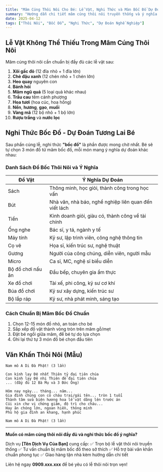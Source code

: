 ```yaml
---
title: "Mâm Cúng Thôi Nôi Cho Bé: Lễ Vật, Nghi Thức và Màn Bốc Đồ Dự Đoán Tương Lai"
summary: "Hướng dẫn chi tiết mâm cúng thôi nôi truyền thống và ý nghĩa nghi thức bốc đồ dự đoán nghề nghiệp tương lai cho bé yêu."
date: 2025-04-12
tags: ["Thôi Nôi", "Bốc Đồ", "Nghi Thức", "Dự Đoán Nghề Nghiệp"]
---
```


## Lễ Vật Không Thể Thiếu Trong Mâm Cúng Thôi Nôi

Mâm cúng thôi nôi cần chuẩn bị đầy đủ các lễ vật sau:

1. **Xôi gấc đỏ** (12 đĩa nhỏ + 1 đĩa lớn)
2. **Chè đậu xanh** (12 chén nhỏ + 1 chén lớn)
3. **Heo quay** nguyên con
4. **Bánh hỏi** 
5. **Mâm ngũ quả** (5 loại quả khác nhau)
6. **Trầu cau** têm cánh phượng
7. **Hoa tươi** (hoa cúc, hoa hồng)
8. **Nến**, **hương**, **gạo**, **muối**
9. **Vàng mã** (12 bộ nhỏ + 1 bộ lớn)
10. **Rượu trắng** và **nước lọc**

## Nghi Thức Bốc Đồ - Dự Đoán Tương Lai Bé

Sau phần cúng lễ, nghi thức **"bốc đồ"** là phần được mong chờ nhất. Bé sẽ tự chọn 3 món đồ từ mâm bốc đồ, mỗi món mang ý nghĩa dự đoán khác nhau:

### Danh Sách Đồ Bốc Thôi Nôi và Ý Nghĩa

| Đồ Vật          | Ý Nghĩa Dự Đoán                                                                 |
|-----------------|---------------------------------------------------------------------------------|
| Sách            | Thông minh, học giỏi, thành công trong học vấn                                 |
| Bút             | Nhà văn, nhà báo, nghề nghiệp liên quan đến viết lách                         |
| Tiền            | Kinh doanh giỏi, giàu có, thành công về tài chính                             |
| Ống nghe        | Bác sĩ, y tá, ngành y tế                                                     |
| Máy tính        | Kỹ sư, lập trình viên, công nghệ thông tin                                   |
| Cọ vẽ           | Họa sĩ, kiến trúc sư, nghệ thuật                                             |
| Gương           | Người của công chúng, diễn viên, người mẫu                                   |
| Micro           | Ca sĩ, MC, nghệ sĩ biểu diễn                                                 |
| Bộ đồ chơi nấu ăn | Đầu bếp, chuyên gia ẩm thực                                                  |
| Xe đồ chơi      | Tài xế, phi công, kỹ sư cơ khí                                               |
| Búa đồ chơi     | Kỹ sư xây dựng, kiến trúc sư                                                |
| Bộ lắp ráp      | Kỹ sư, nhà phát minh, sáng tạo                                               |

### Cách Chuẩn Bị Mâm Bốc Đồ Chuẩn

1. Chọn 12-15 món đồ nhỏ, an toàn cho bé
2. Sắp xếp đồ vật thành vòng tròn trên mâm gỗ/mẹt
3. Đặt bé ngồi giữa mâm, để bé tự do lựa chọn
4. Ghi lại thứ tự 3 món đồ bé chọn đầu tiên

## Văn Khấn Thôi Nôi (Mẫu)

```text
Nam mô A Di Đà Phật! (3 lần)

Con kính lạy Đệ nhất Thiên tỷ đại tiên chúa
Con kính lạy Đệ nhị Thiên đế đại tiên chúa
... (đầy đủ 12 Bà Mụ và 3 Đức Ông)

Hôm nay ngày... tháng... năm...
Gia đình chúng con có cháu trai/gái tên... tròn 1 tuổi
Thành tâm sửa biện hương hoa lễ vật dâng lên trước án
Cúi xin chư vị chứng giám, độ trì cho cháu...
Hay ăn chóng lớn, ngoan hiền, thông minh
Phù hộ gia đình an khang, hạnh phúc

Nam mô A Di Đà Phật! (3 lần)
```

---

**Muốn có mâm cúng thôi nôi đầy đủ và nghi thức bốc đồ ý nghĩa?**

Dịch vụ **[Tên Dịch Vụ Của Bạn]** cung cấp:
✅ Trọn bộ lễ vật thôi nôi truyền thống
✅ Tư vấn chuẩn bị mâm bốc đồ theo sở thích
✅ Hỗ trợ bài văn khấn chuẩn phong tục
✅ Giao hàng tận nhà kèm hướng dẫn chi tiết

Liên hệ ngay **0909.xxx.xxx** để bé yêu có lễ thôi nôi trọn vẹn!
